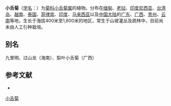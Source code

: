 {{Speciesbox
| name = 小舌菊
| status = 
| status_system = 
| image = 
| genus = Microglossa
| species = pyrifolia
| authority = (Lam.) O. Kuntze
}}

'''小舌菊'''（[[学名|学名]]：{{lang|la|''Microglossa pyrifolia''}}）为[[菊科|菊科]][[小舌菊属|小舌菊属]]的植物。分布在[[缅甸|缅甸]]、[[老挝|老挝]]、[[印度尼西亚|印度尼西亚]]、[[台湾岛|台湾岛]]、[[越南|越南]]、[[泰国|泰国]]、[[菲律宾|菲律宾]]、[[印度|印度]]、[[马来西亚|马来西亚]]以及[[中国大陆|中国大陆]]的[[广东|广东]]、[[广西|广西]]、[[贵州|贵州]]、[[云南|云南]]等地，生长于海拔400米至1,800米的地区，常生于山坡灌丛及疏林中，目前尚未由人工引种栽培。

== 别名 ==
九里明、过山龙（海南）、梨叶小舌菊（广西）

== 参考文献 ==
<div class="references-small">
* {{cite web| url =http://www.bioinfo.cn/db05/KmzwSpecies.php?action=view&id=5082| title =小舌菊| work =《中国高等植物数据库全库》| publisher =中国科学院微生物研究所| author =昆明植物研究所| accessdate =2009-02-25| deadurl =yes| archiveurl =https://web.archive.org/web/20160305034452/http://www.bioinfo.cn/db05/KmzwSpecies.php?action=view&id=5082| archivedate =2016-03-05}}
</div>
{{Taxonbar|from=Q10960080}}

[[Category:小舌菊属|小舌菊]]


{{植物小作品}}